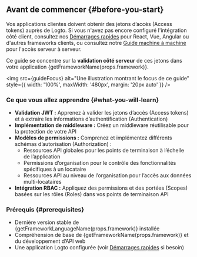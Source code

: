 
## Avant de commencer \{#before-you-start}

Vos applications clientes doivent obtenir des jetons d’accès (Access tokens) auprès de Logto. Si vous n'avez pas encore configuré l'intégration côté client, consultez nos [Démarrages rapides](/quick-starts) pour React, Vue, Angular ou d'autres frameworks clients, ou consultez notre [Guide machine à machine](/quick-starts/m2m) pour l'accès serveur à serveur.

Ce guide se concentre sur la **validation côté serveur** de ces jetons dans votre application {getFrameworkName(props.framework)}.

<img
  src={guideFocus}
  alt="Une illustration montrant le focus de ce guide"
  style={{ width: '100%', maxWidth: '480px', margin: '20px auto' }}
/>

### Ce que vous allez apprendre \{#what-you-will-learn}

- **Validation JWT :** Apprenez à valider les jetons d’accès (Access tokens) et à extraire les informations d’authentification (Authentication)
- **Implémentation de middleware :** Créez un middleware réutilisable pour la protection de votre API
- **Modèles de permissions :** Comprenez et implémentez différents schémas d’autorisation (Authorization) :
  - Ressources API globales pour les points de terminaison à l’échelle de l’application
  - Permissions d’organisation pour le contrôle des fonctionnalités spécifiques à un locataire
  - Ressources API au niveau de l’organisation pour l’accès aux données multi-locataires
- **Intégration RBAC :** Appliquez des permissions et des portées (Scopes) basées sur les rôles (Roles) dans vos points de terminaison API

### Prérequis \{#prerequisites}

- Dernière version stable de {getFrameworkLanguageName(props.framework)} installée
- Compréhension de base de {getFrameworkName(props.framework)} et du développement d’API web
- Une application Logto configurée (voir [Démarrages rapides](/quick-starts) si besoin)
